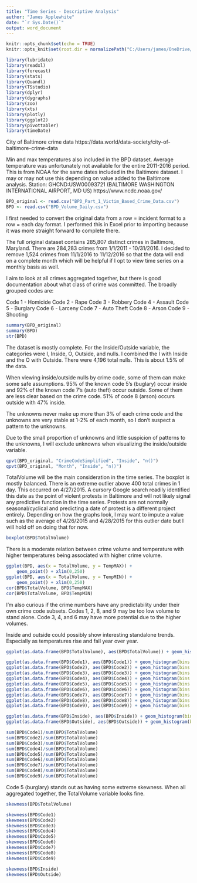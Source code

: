 ---
title: "Time Series - Descriptive Analysis"
author: "James Applewhite"
date: "`r Sys.Date()`"
output: word_document
---

```{r setup, include=FALSE, echo = FALSE, results = FALSE}
knitr::opts_chunk$set(echo = TRUE)
knitr::opts_knit$set(root.dir = normalizePath("C:/Users/james/OneDrive/Documents/R_MSBA/590"))
```

```{r}
library(lubridate)
library(readxl)
library(forecast)
library(stats)
library(Quandl)
library(TSstudio)
library(dplyr)
library(dygraphs)  
library(zoo)
library(xts)
library(plotly)
library(ggplot2)
library(pivottabler)
library(timeDate)
```

City of Baltimore crime data
https://data.world/data-society/city-of-baltimore-crime-data

Min and max temperatures also included in the BPD dataset. Average temperature was unfortunately not available for the entire 2011-2016 period. This is from NOAA for the 
same dates included in the Baltimore dataset. I may or may not use this depending on value added to the Baltimore analysis.
Station: GHCND:USW00093721 (BALTIMORE WASHINGTON INTERNATIONAL AIRPORT, MD US)
https://www.ncdc.noaa.gov/


```{r}
BPD_original <- read.csv("BPD_Part_1_Victim_Based_Crime_Data.csv")
BPD <- read.csv("BPD_Volume_Daily.csv")
```

I first needed to convert the original data from a row = incident format to a row = each day format. I performed this in Excel prior to importing because it was more 
straight forward to complete there.

The full original dataset contains 285,807 distinct crimes in Baltimore, Maryland.
There are 284,283 crimes from 1/1/2011 - 10/31/2016.
I decided to remove 1,524 crimes from 11/1/2016 to 11/12/2016 so that the data will end on a complete month which will be helpful if I opt to view time series on a monthly 
basis as well.

I aim to look at all crimes aggregated together, but there is good documentation about what class of crime was committed. The broadly grouped codes are:

Code 1 - Homicide
Code 2 - Rape
Code 3 - Robbery
Code 4 - Assault
Code 5 - Burglary
Code 6 - Larceny
Code 7 - Auto Theft
Code 8 - Arson
Code 9 - Shooting

```{r}
summary(BPD_original)
summary(BPD)
str(BPD)
```

The dataset is mostly complete. For the Inside/Outside variable, the categories were I, Inside, O, Outside, and nulls. I combined the I with Inside and the O with Outside. 
There were 4,196 total nulls. This is about 1.5% of the data.

When viewing inside/outside nulls by crime code, some of them can make some safe assumptions. 95% of the known code 5's (buglary) occur inside and 92% of the known code 7's 
(auto theft) occur outside. Some of them are less clear based on the crime code. 51% of code 8 (arson) occurs outside with 47% inside.

The unknowns never make up more than 3% of each crime code and the unknowns are very stable at 1-2% of each month, so I don't suspect a pattern to the unknowns.

Due to the small proportion of unknowns and little suspicion of patterns to the unknowns, I will exclude unknowns when visualizing the inside/outside variable.

```{r}
qpvt(BPD_original, "CrimeCodeSimplified", "Inside", "n()")
qpvt(BPD_original, "Month", "Inside", "n()")

```

TotalVolume will be the main consideration in the time series. The boxplot is mostly balanced. There is an extreme outlier above 400 total crimes in 1 day. This occurred 
on 4/27/2015. A cursory Google search readily identified this date as the point of violent protests in Baltimore and will not likely signal any predictive function in the 
time series. Protests are not normally seasonal/cyclical and predicting a date of protest is a different project entirely. Depending on how the graphs look, I may want to 
impute a value such as the average of 4/26/2015 and 4/28/2015 for this outlier date but I will hold off on doing that for now.

```{r}
boxplot(BPD$TotalVolume)
```

There is a moderate relation between crime volume and temperature with higher temperatures being associated with higher crime volume.

```{r}
ggplot(BPD, aes(x = TotalVolume, y = TempMAX)) +
    geom_point() + xlim(0,250)
ggplot(BPD, aes(x = TotalVolume, y = TempMIN)) +
    geom_point() + xlim(0,250)
cor(BPD$TotalVolume, BPD$TempMAX)
cor(BPD$TotalVolume, BPD$TempMIN)
```

I'm also curious if the crime numbers have any predictability under their own crime code subsets. Codes 1, 2, 8, and 9 may be too low volume to stand alone. Code 3, 4, and 6 
may have more potential due to the higher volumes. 

Inside and outside could possibly show interesting standalone trends. Especially as temperatures rise and fall year over year.

```{r}
ggplot(as.data.frame(BPD$TotalVolume), aes(BPD$TotalVolume)) + geom_histogram(bins = 30)

ggplot(as.data.frame(BPD$Code1), aes(BPD$Code1)) + geom_histogram(bins = 30)
ggplot(as.data.frame(BPD$Code2), aes(BPD$Code2)) + geom_histogram(bins = 30)
ggplot(as.data.frame(BPD$Code3), aes(BPD$Code3)) + geom_histogram(bins = 30)
ggplot(as.data.frame(BPD$Code4), aes(BPD$Code4)) + geom_histogram(bins = 30)
ggplot(as.data.frame(BPD$Code5), aes(BPD$Code5)) + geom_histogram(bins = 30)
ggplot(as.data.frame(BPD$Code6), aes(BPD$Code6)) + geom_histogram(bins = 30)
ggplot(as.data.frame(BPD$Code7), aes(BPD$Code7)) + geom_histogram(bins = 30)
ggplot(as.data.frame(BPD$Code8), aes(BPD$Code8)) + geom_histogram(bins = 30)
ggplot(as.data.frame(BPD$Code9), aes(BPD$Code9)) + geom_histogram(bins = 30)

ggplot(as.data.frame(BPD$Inside), aes(BPD$Inside)) + geom_histogram(bins = 30)
ggplot(as.data.frame(BPD$Outside), aes(BPD$Outside)) + geom_histogram(bins = 30)

sum(BPD$Code1)/sum(BPD$TotalVolume)
sum(BPD$Code2)/sum(BPD$TotalVolume)
sum(BPD$Code3)/sum(BPD$TotalVolume)
sum(BPD$Code4)/sum(BPD$TotalVolume)
sum(BPD$Code5)/sum(BPD$TotalVolume)
sum(BPD$Code6)/sum(BPD$TotalVolume)
sum(BPD$Code7)/sum(BPD$TotalVolume)
sum(BPD$Code8)/sum(BPD$TotalVolume)
sum(BPD$Code9)/sum(BPD$TotalVolume)

```

Code 5 (burglary) stands out as having some extreme skewness. When all aggregated together, the TotalVolume variable looks fine.

```{r}
skewness(BPD$TotalVolume)

skewness(BPD$Code1)
skewness(BPD$Code2)
skewness(BPD$Code3)
skewness(BPD$Code4)
skewness(BPD$Code5)
skewness(BPD$Code6)
skewness(BPD$Code7)
skewness(BPD$Code8)
skewness(BPD$Code9)

skewness(BPD$Inside)
skewness(BPD$Outside)
```
